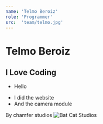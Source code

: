 ```yaml
---
name: 'Telmo Beroiz'
role: 'Programmer'
src:  'team/telmo.jpg'
---
```

# Telmo Beroiz
## I Love Coding

* Hello


<ul>
<li>I did the website</li>
<li>And the camera module</li>
</ul>



By chamfer studios ![Bat Cat Studios](../logo.png)


